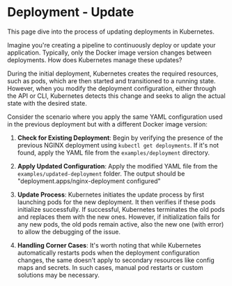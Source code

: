 # Deployment - Update

This page dive into the process of updating deployments in Kubernetes.

Imagine you're creating a pipeline to continuously deploy or update your application. Typically, only the Docker image version changes between deployments. How does Kubernetes manage these updates?

During the initial deployment, Kubernetes creates the required resources, such as pods, which are then started and transitioned to a running state. However, when you modify the deployment configuration, either through the API or CLI, Kubernetes detects this change and seeks to align the actual state with the desired state.

Consider the scenario where you apply the same YAML configuration used in the previous deployment but with a different Docker image version:

1. **Check for Existing Deployment**: Begin by verifying the presence of the previous NGINX deployment using `kubectl get deployments`. If it's not found, apply the YAML file from the `examples/deployment` directory.

2. **Apply Updated Configuration**: Apply the modified YAML file from the `examples/updated-deployment` folder. The output should be "deployment.apps/nginx-deployment configured"

3. **Update Process**: Kubernetes initiates the update process by first launching pods for the new deployment. It then verifies if these pods initialize successfully. If successful, Kubernetes terminates the old pods and replaces them with the new ones. However, if initialization fails for any new pods, the old pods remain active, also the new one (with error) to allow the debugging of the issue.

4. **Handling Corner Cases**: It's worth noting that while Kubernetes automatically restarts pods when the deployment configuration changes, the same doesn't apply to secondary resources like config maps and secrets. In such cases, manual pod restarts or custom solutions may be necessary.
